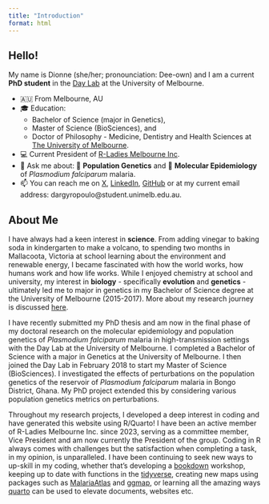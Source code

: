 ```yaml
---
title: "Introduction"
format: html
---
```


## Hello!

My name is Dionne (she/her; pronounciation: Dee-own) and I am a current **PhD student** in the [Day Lab](https://biomedicalsciences.unimelb.edu.au/sbs-research-groups/microbiology-and-immunology-research-groups/day-laboratory-malaria-genomics,-epidemiology-and-control) at the University of Melbourne.

-   🇦🇺 From Melbourne, AU
-   🎓 Education:
    -   Bachelor of Science (major in Genetics),
    -   Master of Science (BioSciences), and
    -   Doctor of Philosophy - Medicine, Dentistry and Health Sciences at [The University of Melbourne](https://www.unimelb.edu.au/).
-   💻 Current President of [R-Ladies Melbourne Inc](https://twitter.com/rladiesmelb).
-   💬 Ask me about: 🧬 **Population Genetics** and 🔎 **Molecular Epidemiology** of *Plasmodium falciparum* malaria.
-   📫 You can reach me on [X](https://twitter.com/DionneArgy), [LinkedIn](https://www.linkedin.com/in/dionne-argyropoulos-47749b14b/), [GitHub](https://github.com/dionnecargy) or at my current email address: dargyropoulo\@student.unimelb.edu.au.

## About Me

I have always had a keen interest in **science**. From adding vinegar to baking soda in kindergarten to make a volcano, to spending two months in Mallacoota, Victoria at school learning about the environment and renewable energy, I became fascinated with how the world works, how humans work and how life works. While I enjoyed chemistry at school and university, my interest in **biology** - specifically **evolution** and **genetics** - ultimately led me to major in genetics in my Bachelor of Science degree at the University of Melbourne (2015-2017). More about my research journey is discussed [here]().

I have recently submitted my PhD thesis and am now in the final phase of my doctoral research on the molecular epidemiology and population genetics of *Plasmodium falciparum* malaria in high-transmission settings with the Day Lab at the University of Melbourne. I completed a Bachelor of Science with a major in Genetics at the University of Melbourne. I then joined the Day Lab in February 2018 to start my Master of Science (BioSciences). I investigated the effects of perturbations on the population genetics of the reservoir of *Plasmodium falciparum* malaria in Bongo District, Ghana. My PhD project extended this by considering various population genetics metrics on perturbations.

Throughout my research projects, I developed a deep interest in coding and have generated this website using R/Quarto! I have been an active member of R-Ladies Melbourne Inc. since 2023, serving as a committee member, Vice President and am now currently the President of the group. Coding in R always comes with challenges but the satisfaction when completing a task, in my opinion, is unparalleled. I have been continuing to seek new ways to up-skill in my coding, whether that's developing a [bookdown](https://r-ladiesmelbourne.github.io/17-11-23-ItTakesASpark/) workshop, keeping up to date with functions in the [tidyverse](https://www.tidyverse.org/), creating new maps using packages such as [MalariaAtlas](https://malariaatlas.org/) and [ggmap](https://journal.r-project.org/archive/2013-1/kahle-wickham.pdf), or learning all the amazing ways [quarto](https://quarto.org/docs/guide/) can be used to elevate documents, websites etc.
